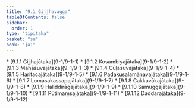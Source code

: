 ```yaml
---
title: "9.1 Gijjhavagga"
tableOfContents: false
sidebar:
  order: 1
type: "tipitaka"
basket: "su"
book: "ja1"
---
```



<DynamicBreadcrumb />



<TableOfContents book="ja1" section="9.1">
* [9.1.1 Gijjhajātaka](9-1/9-1-1)
* [9.1.2 Kosambiyajātaka](9-1/9-1-2)
* [9.1.3 Mahāsuvajātaka](9-1/9-1-3)
* [9.1.4 Cūḷasuvajātaka](9-1/9-1-4)
* [9.1.5 Haritacajātaka](9-1/9-1-5)
* [9.1.6 Padakusalamāṇavajātaka](9-1/9-1-6)
* [9.1.7 Lomasakassapajātaka](9-1/9-1-7)
* [9.1.8 Cakkavākajātaka](9-1/9-1-8)
* [9.1.9 Haliddirāgajātaka](9-1/9-1-9)
* [9.1.10 Samuggajātaka](9-1/9-1-10)
* [9.1.11 Pūtimaṃsajātaka](9-1/9-1-11)
* [9.1.12 Daddarajātaka](9-1/9-1-12)
</TableOfContents>